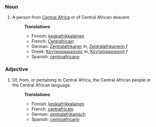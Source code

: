 ===Noun===
#A person from [[Central Africa]] or of Central African descent.
#:'''Translations'''
#:*Finnish: [[keskiafrikkalainen]]
#:*French: [[Centrafricain]]
#:*German: [[Zentralafrikaner]] ''m'', [[Zentralafrikanerin]] ''f''
#:*Greek: [[Κεντροαφρικανός]] ''m'', [[Κεντροαφρικανή]] ''f''
#:*Spanish: [[centroafricano]]

===Adjective===
#Of, from, or pertaining to Central Africa, the Central African people or the Central African language.
#:'''Translations'''
#:*Finnish: [[keskiafrikkalainen]]
#:*French: [[centrafricain]]
#:*German: [[zentralafrikanisch]]
#:*Spanish: [[centroafricano]]